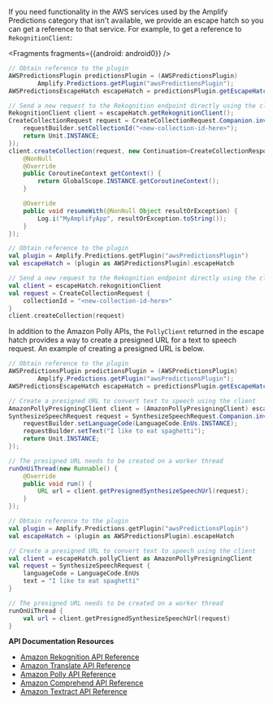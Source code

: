 If you need functionality in the AWS services used by the Amplify Predictions category that isn't available, we provide an escape hatch so you can get a reference to that service. For example, to get a reference to `RekognitionClient`:


<Fragments fragments={{android: android0}} />

<BlockSwitcher>
<Block name="Java">

```java
// Obtain reference to the plugin
AWSPredictionsPlugin predictionsPlugin = (AWSPredictionsPlugin)
        Amplify.Predictions.getPlugin("awsPredictionsPlugin");
AWSPredictionsEscapeHatch escapeHatch = predictionsPlugin.getEscapeHatch();

// Send a new request to the Rekognition endpoint directly using the client
RekognitionClient client = escapeHatch.getRekognitionClient();
CreateCollectionRequest request = CreateCollectionRequest.Companion.invoke((requestBuilder) -> {
    requestBuilder.setCollectionId("<new-collection-id-here>");
    return Unit.INSTANCE;
});
client.createCollection(request, new Continuation<CreateCollectionResponse>() {
    @NonNull
    @Override
    public CoroutineContext getContext() {
        return GlobalScope.INSTANCE.getCoroutineContext();
    }

    @Override
    public void resumeWith(@NonNull Object resultOrException) {
        Log.i("MyAmplifyApp", resultOrException.toString());
    }
});
```

</Block>
<Block name="Kotlin">

```kotlin
// Obtain reference to the plugin
val plugin = Amplify.Predictions.getPlugin("awsPredictionsPlugin")
val escapeHatch = (plugin as AWSPredictionsPlugin).escapeHatch

// Send a new request to the Rekognition endpoint directly using the client
val client = escapeHatch.rekognitionClient
val request = CreateCollectionRequest {
    collectionId = "<new-collection-id-here>"
}
client.createCollection(request)
```

</Block>
</BlockSwitcher>

In addition to the Amazon Polly APIs, the `PollyClient` returned in the escape hatch provides a way to create a presigned URL for a text to speech request. An example of creating a presigned URL is below.

<BlockSwitcher>
<Block name="Java">

```java
// Obtain reference to the plugin
AWSPredictionsPlugin predictionsPlugin = (AWSPredictionsPlugin)
        Amplify.Predictions.getPlugin("awsPredictionsPlugin");
AWSPredictionsEscapeHatch escapeHatch = predictionsPlugin.getEscapeHatch();

// Create a presigned URL to convert text to speech using the client
AmazonPollyPresigningClient client = (AmazonPollyPresigningClient) escapeHatch.getPollyClient();
SynthesizeSpeechRequest request = SynthesizeSpeechRequest.Companion.invoke((requestBuilder) -> {
    requestBuilder.setLanguageCode(LanguageCode.EnUs.INSTANCE);
    requestBuilder.setText("I like to eat spaghetti");
    return Unit.INSTANCE;
});

// The presigned URL needs to be created on a worker thread
runOnUiThread(new Runnable() {
    @Override
    public void run() {
        URL url = client.getPresignedSynthesizeSpeechUrl(request);
    }
});
```

</Block>
<Block name="Kotlin">

```kotlin
// Obtain reference to the plugin
val plugin = Amplify.Predictions.getPlugin("awsPredictionsPlugin")
val escapeHatch = (plugin as AWSPredictionsPlugin).escapeHatch

// Create a presigned URL to convert text to speech using the client
val client = escapeHatch.pollyClient as AmazonPollyPresigningClient
val request = SynthesizeSpeechRequest {
    languageCode = LanguageCode.EnUs
    text = "I like to eat spaghetti"
}

// The presigned URL needs to be created on a worker thread
runOnUiThread {
    val url = client.getPresignedSynthesizeSpeechUrl(request)
}
```

</Block>
</BlockSwitcher>

**API Documentation Resources**

* [Amazon Rekognition API Reference](https://docs.aws.amazon.com/rekognition/latest/dg/API_Reference.html)
* [Amazon Translate API Reference](https://docs.aws.amazon.com/translate/latest/dg/API_Reference.html)
* [Amazon Polly API Reference](https://docs.aws.amazon.com/polly/latest/dg/API_Reference.html)
* [Amazon Comprehend API Reference](https://docs.aws.amazon.com/comprehend/latest/dg/API_Reference.html)
* [Amazon Textract API Reference](https://docs.aws.amazon.com/textract/latest/dg/API_Reference.html)
